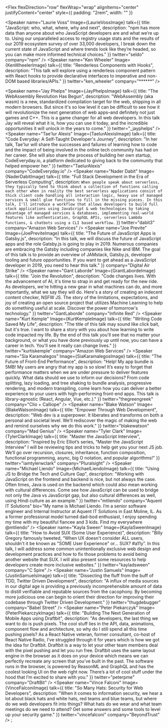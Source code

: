 
<Flex
  flexDirection="row"
  flexWrap="wrap"
  alignItems="center"
  justifyContent="center"
  style={{ padding: "2rem", width: "" }}
>
  <Speaker
    name="Laurie Voss"
    Image={LaurieVossImage}
    talk={{
      title: "JavaScript: who, what, where, why and next",
       description: "npm has more data than anyone about who JavaScript developers are and what we’re up to. Using our unparalleled access to registry usage stats and the results of our 2019 ecosystem survey of over 33,000 developers, I break down the current state of JavaScript and where trends look like they’re headed, so you can make more informed technical choices."
    }}
    twitter="seldo"
    company="npm"
  />
  <Speaker
    name="Ken Wheeler"
    Image={KenWheelerImage}
    talk={{
      title: "Renderless Components with Hooks",
      description: "This talk will explore using a renderless component pattern with React hooks to provide declarative interfaces to imperative and non-DOM based libraries/APIs."
    }}
    twitter="ken_wheeler"
    company="******"
    />

  <Speaker
    name="Jay Phelps"
    Image={JayPhelpsImage}
    talk={{
      title: "The WebAssembly Revolution Has Begun",
      description: "WebAssembly (aka wasm) is a new, standardized compilation target for the web, shipping in all modern browsers. But since it's so low level it can be difficult to see how it will revolutionize the next generation of web apps–and definitely not just games and C++. This is a game changer for all web developers. In this talk Jay will reveal what it is, how you can use it today, and the incredible opportunities it will unlock in the years to come."
    }}
    twitter="_jayphelps"
  />
  <Speaker
    name="Tae'lur Alexis"
    Image={TaelurAlexisImage}
    talk={{
      title: "Code Everyday: A Self-Taught Developer's Journey",
      description: "In her talk, Tae'lur will share the successes and failures of learning how to code and the impact of being involved in the online tech community has had on her career. She will also share the process of building her own startup, CodeEveryday.io, a platform dedicated to giving back to the community that helped empower her."
    }}
    twitter="TaelurAlexis"
    company="CodeEveryday.io"
  />
  <Speaker
    name="Nader Dabit"
    Image={NaderDabitImage}
    talk={{
      title: "Full Stack Development in the Era of Serverless Computing",
      description: `When people speak about serverless, they typically tend to think about a collection of functions calling each other when in reality the best serverless applications consist of thick client code handling all interaction logic, heavy use of managed services & small glue functions to fill in the missing pieces. In this talk, I'll introduce a workflow that allows developers to build full stack applications using JavaScript & web technologies by taking advantage of managed services & databases, implementing real-world features like authentication, GraphQL APIs, serverless Lambda functions, & chatbots using a CLI based workflow.`
    }}
    twitter="dabit3"
    company="Amazon Web Services"
  />
  <Speaker
    name="Joe Previte"
    Image={JoePreviteImage}
    talk={{
      title: "The Future of JavaScript Apps is Gatsby.js",
      description: "In this talk, we will discuss the future of JavaScript apps and the role Gatsby.js is going to play in 2019. Numerous companies are embracing the Gatsby including companies like Nike and IBM. The goal of this talk is to provide an overview of JAMstack, Gatsby.js, developer tooling and future opportunities. If you want to get ahead as a JavaScript developer in 2019, you need to hear this talk."
    }}
    company="Digital Air Strike"
  />
  <Speaker
    name="Gant Laborde"
    Image={GrantLabordeImage}
    talk={{
      title: "Join the Revolution",
      description: "Code changes lives. With the advancement of AI, it's time to strap in and get ready for the new ride. As developers, we're hitting a new gear in what machines can do, and more importantly, what we say they will do. Here's a story of creating an indecent content checker, NSFW JS. The story of the limitations, expectations, and joy of creating an open source project that utilizes Machine Learning to help do something useful at scale. Discover the power of tomorrow's technology."
    }}
    twitter="GantLaborde"
    company="Infinite Red"
  />
  <Speaker
    name="Kurt Kemple"
    Image={KurtKempleImage}
    talk={{
      title: "Writing Code Saved My Life",
      description: "The title of this talk may sound like click bait, but it's true. I want to share a story with you about how learning to write code impacted my life. By the end of this talk you'll see that no matter your background, or what you have done previously up until now, you can have a career in tech. You'll see it really can change lives."
    }}
    twitter="kurtiskemple"
    company="Amazon Web Services"
  />
  <Speaker
    name="Sia Karamalegos"
    Image={SiaKaramalegosImage}
    talk={{
      title: "The Future of Front-End Performance",
      description: "Help! My app bundle is 5MB! My users are angry that my app is so slow! It’s easy to forget that performance matters when we are under pressure to deliver features quickly. What data should we use to inform our decisions? From code splitting, lazy loading, and tree shaking to bundle analysis, progressive rendering, and modern transpiling, come learn how you can deliver a better experience to your users with high-performing front-end apps. This talk is library-agnostic (React, Angular, Vue, etc.)."
    }}
    twitter="thegreengreek"
    company="Clio + Calliope"
  />
  <Speaker
    name="Blake Watson"
    Image={BlakeWatsonImage}
    talk={{
      title: "Empower Through Web Development",
      description: "Web dev is a superpower. It liberates and transforms on both a personal and societal level. We’ll rediscover the magic of making the web and remind ourselves why we do this work."
    }}
    twitter="blakewatson"
    company="Mad Genius"
  />
  <Speaker
    name="Tyler Clark"
    Image={TylerClarkImage}
    talk={{
      title: "Master the JavaScript Interview",
      description: "Inspired by Eric Elliot’s series, “Master the JavaScript Interview” I will be reviewing tips and tricks to help get you your next JS job. We’ll go over recursion, closures, inheritance, function composition, functional programming, async, big O notation, and popular algorithms!"
    }}
    twitter="iamtylerwclark"
    company="Pluralsight"
  />
  <Speaker
    name="Michael Liendo"
    Image={MichaelLiendoImage}
    talk={{
      title: "Using JS to Bridge the Tech and Culture Gap",
      description: "Working with JavaScript on the frontend and backend is nice, but not always the case. Often times, Java is used on the backend which could also mean working with cultural differences. Come see how JavaScript can be used to bridge not only the Java vs JavaScript gap, but also cultural differences as well, using Hindi culture as an example."
    }}
    twitter="mtliendo"
    company="Aquent IT Solutions"
    bio="My name is Michael Liendo. I’m a senior software engineer and Internal Instructor at Aquent IT Solutions in East Moline, IL. As a former professional model turned dad-bod enthusiast, I enjoy spending my time with my beautiful fiancee and 3 kids. Find my everywhere @mtliendo"
  />
  <Speaker
    name="Kayla Sween"
    Image={KaylaSweenImage}
    talk={{
      title: "How to Avoid SUX (Some User Experience)",
      description: "Billy Gregory famously tweeted, “When UX doesn't consider ALL users, shouldn't it be known as \"SOME User Experience\" or... SUX? #a11y”. In this talk, I will address some common unintentionally exclusive web design and development practices and how to fix those problems to avoid being another website that SUX. I will also present some resources to help developers create more inclusive websites."
    }}
    twitter="kayladsween"
    company="C Spire"
  />
  <Speaker
    name="Justin Samuels"
    Image={JustinSamuelsImage}
    talk={{
      title: "Dissecting the fluff from the buff of TDD, Twitter Driven Development",
      description: "A influx of media sources in our digital age is providing a previously incomprehensible amount of data to distill verifiable and reputable sources from the cacophony. By becoming more judicious one can begin to orient their direction for improving their codebase through Twitter Driven Development."
    }}
    twitter="thugdebugger"
    company="Babel Street"
  />
  <Speaker
    name="Peter Piekarczyk"
    Image={PeterPiekarczykImage}
    talk={{
      title: "Building The Next Generation of Mobile Apps using Draftbit",
      description: "As developers, the last thing we want to do is push pixels. The cool stuff lies in the API, data, animations, component flow and architecture, so why do I still spend all this time pushing pixels? As a React Native veteran, former consultant, co-host of React Native Radio, I’ve struggled through it for years which is how we got the idea for Draftbit. Draftbit is a way to let your other team members deal with the pixel pushing and let you run free. Draftbit uses the same layout engine in the browser as it does on your device which means we can perfectly recreate any screen that you’ve built in the past. The software runs in the browser, is powered by ReasonML and GraphQL and has the coolest looking UI on the web right now. There’s a lot of cool stuff under the hood that I’m excited to share with you."
    }}
    twitter="peterpme"
    company="DraftBit"
  />
  <Speaker
    name="Vince Falconi"
    Image={VinceFalconiImage}
    talk={{
      title: "So Many Hats: Security for Web Developers",
      description: "When it comes to information security, we hear a lot about black hats and white hats, red teams and blue teams, but where do we web developers fit into things? What hats do we wear and what team meetings do we need to attend? Get some answers and some tools to level up your security game."
    }}
    twitter="vincefalconi"
    company="BeyondTrust"
  />
</Flex>;
